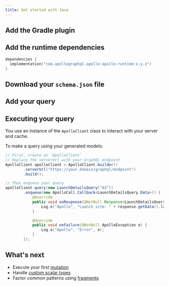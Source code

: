 ```yaml
---
title: Get started with Java
---
```





## Add the Gradle plugin

<AddPlugin />

## Add the runtime dependencies

```kotlin
dependencies {
  implementation("com.apollographql.apollo:apollo-runtime:x.y.z")
}
```

## Download your `schema.json` file

<DownloadSchema />

## Add your query

<AddQuery />

## Executing your query

You use an instance of the `ApolloClient` class to interact with your server and cache.

To make a query using your generated models:

```java
// First, create an `ApolloClient`
// Replace the serverUrl with your GraphQL endpoint
ApolloClient apolloClient = ApolloClient.builder()
        .serverUrl("https://your.domain/graphql/endpoint")
        .build();

// Then enqueue your query
apolloClient.query(new LaunchDetailsQuery("83"))
        .enqueue(new ApolloCall.Callback<LaunchDetailsQuery.Data>() {
            @Override
            public void onResponse(@NotNull Response<LaunchDetailsQuery.Data> response) {
                Log.e("Apollo", "Launch site: " + response.getData().launch.site);
            }

            @Override
            public void onFailure(@NotNull ApolloException e) {
                Log.e("Apollo", "Error", e);
            }
        });
```

## What's next

* Execute your first [mutation](https://www.apollographql.com/docs/android/essentials/mutations/)
* Handle [custom scalar types](https://www.apollographql.com/docs/android/essentials/custom-scalar-types/)
* Factor common patterns using [fragments](https://www.apollographql.com/docs/android/essentials/fragments/)